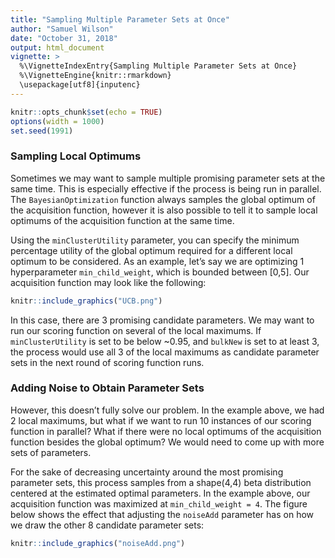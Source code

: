 ```yaml
---
title: "Sampling Multiple Parameter Sets at Once"
author: "Samuel Wilson"
date: "October 31, 2018"
output: html_document
vignette: >
  %\VignetteIndexEntry{Sampling Multiple Parameter Sets at Once}
  %\VignetteEngine{knitr::rmarkdown}
  \usepackage[utf8]{inputenc}
---
```


```r
knitr::opts_chunk$set(echo = TRUE)
options(width = 1000)
set.seed(1991)
```

### Sampling Local Optimums

Sometimes we may want to sample multiple promising parameter sets at the same time. This is especially effective if the process is being run in parallel. The ```BayesianOptimization``` function always samples the global optimum of the acquisition function, however it is also possible to tell it to sample local optimums of the acquisition function at the same time.
  
Using the ```minClusterUtility``` parameter, you can specify the minimum percentage utility of the global optimum required for a different local optimum to be considered. As an example, let's say we are optimizing 1 hyperparameter ```min_child_weight```, which is bounded between [0,5]. Our acquisition function may look like the following:

```r
knitr::include_graphics("UCB.png")
```

In this case, there are 3 promising candidate parameters. We may want to run our scoring function on several of the local maximums. If ```minClusterUtility``` is set to be below ~0.95, and ```bulkNew``` is set to at least 3, the process would use all 3 of the local maximums as candidate parameter sets in the next round of scoring function runs.

### Adding Noise to Obtain Parameter Sets

However, this doesn't fully solve our problem. In the example above, we had 2 local maximums, but what if we want to run 10 instances of our scoring function in parallel? What if there were no local optimums of the acquisition function besides the global optimum? We would need to come up with more sets of parameters. 

For the sake of decreasing uncertainty around the most promising parameter sets, this process samples from a shape(4,4) beta distribution centered at the estimated optimal parameters. In the example above, our acquisition function was maximized at ```min_child_weight = 4```. The figure below shows the effect that adjusting the ```noiseAdd``` parameter has on how we draw the other 8 candidate parameter sets:

```r
knitr::include_graphics("noiseAdd.png")
```






